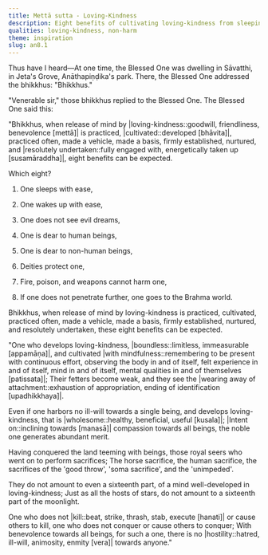 ```yaml
---
title: Mettā sutta - Loving-Kindness
description: Eight benefits of cultivating loving-kindness from sleeping with ease to fire, poison, and weapons not harming one to going to the Brahma world.
qualities: loving-kindness, non-harm
theme: inspiration
slug: an8.1
---
```


Thus have I heard—At one time, the Blessed One was dwelling in Sāvatthi, in Jeta's Grove, Anāthapiṇḍika's park. There, the Blessed One addressed the bhikkhus: "Bhikkhus."

"Venerable sir," those bhikkhus replied to the Blessed One. The Blessed One said this:

"Bhikkhus, when release of mind by |loving-kindness::goodwill, friendliness, benevolence [mettā]| is practiced, |cultivated::developed [bhāvita]|, practiced often, made a vehicle, made a basis, firmly established, nurtured, and |resolutely undertaken::fully engaged with, energetically taken up [susamāraddha]|, eight benefits can be expected.

Which eight?

1) One sleeps with ease,

2) One wakes up with ease,

3) One does not see evil dreams,

4) One is dear to human beings,

5) One is dear to non-human beings,

6) Deities protect one,

7) Fire, poison, and weapons cannot harm one,

8) If one does not penetrate further, one goes to the Brahma world.

Bhikkhus, when release of mind by loving-kindness is practiced, cultivated, practiced often, made a vehicle, made a basis, firmly established, nurtured, and resolutely undertaken, these eight benefits can be expected.

"One who develops loving-kindness,
|boundless::limitless, immeasurable [appamāṇa]|, and cultivated |with mindfulness::remembering to be present with continuous effort, observing the body in and of itself, felt experience in and of itself, mind in and of itself, mental qualities in and of themselves [patissata]|;
Their fetters become weak,
and they see the |wearing away of attachment::exhaustion of appropriation, ending of identification [upadhikkhaya]|.

Even if one harbors no ill-will towards a single being,
and develops loving-kindness, that is |wholesome::healthy, beneficial, useful [kusala]|;
|Intent on::inclining towards [manasā]| compassion towards all beings,
the noble one generates abundant merit.

Having conquered the land teeming with beings,
those royal seers who went on to perform sacrifices;
The horse sacrifice, the human sacrifice,
the sacrifices of the 'good throw', 'soma sacrifice', and the 'unimpeded'.

They do not amount to even a sixteenth part,
of a mind well-developed in loving-kindness;
Just as all the hosts of stars,
do not amount to a sixteenth part of the moonlight.

One who does not |kill::beat, strike, thrash, stab, execute [hanati]| or cause others to kill,
one who does not conquer or cause others to conquer;
With benevolence towards all beings,
for such a one, there is no |hostility::hatred, ill-will, animosity, enmity [vera]| towards anyone."